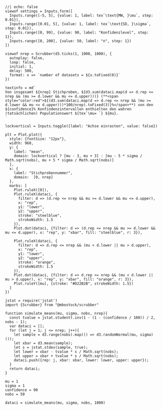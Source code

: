 

<!-- Source: https://observablehq.com/@mattiasvillani/confidence-interval-for-a-mean -->

```ojs
//| echo: false
viewof settings = Inputs.form([
  Inputs.range([-5, 5], {value: 1, label: tex`\text{MW, }\mu`, step: 0.01}),
  Inputs.range([0.01, 5], {value: 1, label: tex`\text{SD, }\sigma`, step: 0.01}),
  Inputs.range([0, 99], {value: 90, label: "Konfidenzlevel", step: 1}),
  Inputs.range([0, 200], {value: 50, label: "n", step: 1})
])

viewof nrep = Scrubber(d3.ticks(1, 1000, 1000), {
  autoplay: false,
  loop: false,
  initial: 1,
  delay: 500,
  format: x => `number of datasets = ${x.toFixed(0)}`
})

textinfo = md`
Von insgesamt ${nrep} Stichproben, ${d3.sum(dataci.map(d => d.rep <= nrep && (mu >= d.lower && mu <= d.upper)))} (**<span style="color:red">${(d3.sum(dataci.map(d => d.rep <= nrep && (mu >= d.lower && mu <= d.upper)))*100/nrep).toFixed(3)}%</span>**) von den ${confidence}% Konfindenzintervallen enthielten den wahren (tatsächlichen) Populationswert ${tex`\mu= `} ${mu}.
`

lockvertical = Inputs.toggle({label: "Achse einrasten", value: false})

plt = Plot.plot({
  style: {fontSize: "12px"},
  width: 960,
  y: {
    label: "mean",
    domain: lockvertical ? [mu - 3, mu + 3] : [mu - 5 * sigma / Math.sqrt(nobs), mu + 5 * sigma / Math.sqrt(nobs)]
  },
  x: {
    label: "Stichprobennummer",
    domain:  [0, nrep]
  },
  marks: [
    Plot.ruleX([0]),    
    Plot.ruleX(dataci, {
      filter: d => (d.rep <= nrep && mu >= d.lower && mu <= d.upper),
      x: "rep",
      y1: "lower",
      y2: "upper",  
      stroke: "steelblue",
      strokeWidth: 1.5
    }),
    Plot.dot(dataci, {filter: d => (d.rep <= nrep && mu >= d.lower && mu <= d.upper), x: "rep", y: "xbar", fill: "steelblue", r: 3}),

    Plot.ruleX(dataci, {
      filter: d => d.rep <= nrep && (mu < d.lower || mu > d.upper),
      x: "rep",
      y1: "lower",
      y2: "upper",  
      stroke: "orange",
      strokeWidth: 1.5
    }),
    Plot.dot(dataci, {filter: d => d.rep <= nrep && (mu < d.lower || mu > d.upper), x: "rep", y: "xbar", fill: "orange", r: 3}),
    Plot.ruleY([mu], {stroke: "#D22B2B", strokeWidth: 1.5})
  ]
})

jstat = require('jstat')
import {Scrubber} from "@mbostock/scrubber"

function simulate_means(mu, sigma, nobs, nrep){
  const tvalue = jstat.studentt.inv(1 - (1 - (confidence / 100)) / 2, nobs - 1);
  var dataci = [];
  for (let j = 1; j <= nrep; j++){
    let sample = d3.range(nobs).map(() => d3.randomNormal(mu, sigma)());
    let xbar = d3.mean(sample);
    let s = jstat.stdev(sample, true); 
    let lower = xbar - tvalue * s / Math.sqrt(nobs);
    let upper = xbar + tvalue * s / Math.sqrt(nobs);
    dataci.push({rep: j, xbar: xbar, lower: lower, upper: upper});
  }
  return dataci;
}

mu = 1
sigma = 1
confidence = 90
nobs = 50

dataci = simulate_means(mu, sigma, nobs, 1000)
```
